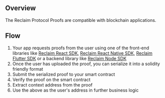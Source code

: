 ## Overview

The Reclaim Protocol Proofs are compatible with blockchain applications.

## Flow
1. Your app requests proofs from the user using one of the front-end libraries like [Reclaim React SDK](/js/frontend), [Reclaim React Native SDK](/react-native), [Reclaim Flutter SDK](/flutter) or a backend library like [Reclaim Node SDK](/js/backend)
2. Once the user has uploaded the proof, you can serialize it into a solidity friendly format
3. Submit the serialized proof to your smart contract
4. Verify the proof on the smart contract
5. Extract context address from the proof 
6. Use the above as the user's address in further business logic